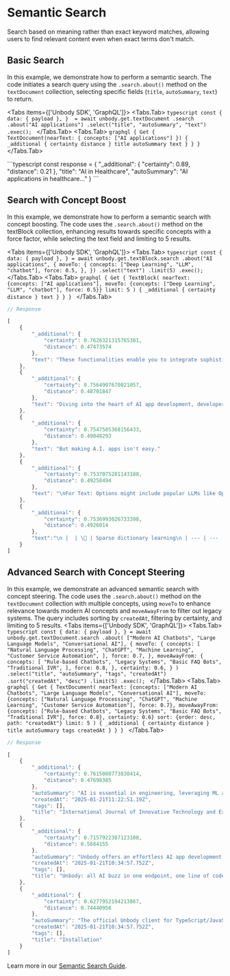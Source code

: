 
# Semantic Search

Search based on meaning rather than exact keyword matches, allowing users to find relevant content even when exact terms don't match.

## Basic Search
In this example, we demonstrate how to perform a semantic search. The code initiates a search query using the `.search.about()` method on the `textDocument` collection, selecting specific fields (`title`, `autoSummary`, `text`) to return.

<Tabs items={['Unbody SDK', 'GraphQL']}>
  <Tabs.Tab>
    ```typescript
    const {
      data: { payload },
    }  = await unbody.get.textDocument
        .search
        .about("AI applications")
        .select("title", "autoSummary", "text")
        .exec();
    ```
  </Tabs.Tab>
  <Tabs.Tab>
    ```graphql
    {
      Get {
        TextDocument(nearText: {
          concepts: ["AI applications"]
        }) {
          _additional {
            certainty
            distance
          }
          title
          autoSummary
          text
        }
      }
    }
    ```
  </Tabs.Tab>
</Tabs>

<ResponseCollapse title="Response">
```typescript
const response = {
  "_additional": {
    "certainty": 0.89,
    "distance": 0.21
  },
  "title": "AI in Healthcare",
  "autoSummary": "AI applications in healthcare..."
}
```
</ResponseCollapse>


## Search with Concept Boost
In this example, we demonstrate how to perform a semantic search with concept boosting. The code uses the `.search.about()` method on the textBlock collection, enhancing results towards specific concepts with a force factor, while selecting the text field and limiting to 5 results.

<Tabs items={['Unbody SDK', 'GraphQL']}>
  <Tabs.Tab>
    ```typescript
      const {
         data: { payload },
      } = await unbody.get.textBlock.search
              .about("AI applications", {
                moveTo: {
                  concepts: ["Deep Learning", "LLM", "chatbot"],
                  force: 0.5,
                },
              })
              .select("text")
              .limit(5)
              .exec();
    ```
  </Tabs.Tab>
  <Tabs.Tab>
    ```graphql
    {
      Get {
        TextBlock(
          nearText: {concepts: ["AI applications"], moveTo: {concepts: ["Deep Learning", "LLM", "chatbot"], force: 0.5}}
          limit: 5
        ) {
          _additional {
            certainty
            distance
          }
          text
        }
      }
    }
    ```
  </Tabs.Tab>
</Tabs>


```typescript
// Response

[
    {
        "_additional": {
            "certainty": 0.7626321315765381,
            "distance": 0.47473574
        },
        "text": "These functionalities enable you to integrate sophisticated AI solutions into your applications."
    },
    {
        "_additional": {
            "certainty": 0.7564907670021057,
            "distance": 0.48701847
        },
        "text": "Diving into the heart of AI app development, developers face quite a puzzle. Picture this: you're building a chatbot drawing data from Google Drive and Slack. You start mixing tools like LangChain, vector databases, and LlamaIndex with a dash of RAG APIs and vectorizers. Before you know it, you're juggling query languages and document parsers. It's like opening a toolbox and finding tools you never knew existed. You see, this is already getting out of hand, isn't it?"
    },
    {
        "_additional": {
            "certainty": 0.7547585368156433,
            "distance": 0.49048293
        },
        "text": "But making A.I. apps isn't easy."
    },
    {
        "_additional": {
            "certainty": 0.7537075281143188,
            "distance": 0.49258494
        },
        "text": "\nFor Text: Options might include popular LLMs like OpenAI's GPT models.\nFor Images: Tools are available to turn images into searchable and analyzable data.\nFor Multimodal Data: Unbody provides solutions that can handle a mix of text, images, and more.\nBeyond Basic Vectorization: But it's not just about converting data into AI-readable formats. Layer 2 also takes care of complex tasks like applying image captioning, auto transcription, and more. These additional tools and functionalities ensure that your application is not just intelligent but also versatile and capable of handling a variety of AI-driven tasks.\n"
    },
    {
        "_additional": {
            "certainty": 0.7536993026733398,
            "distance": 0.4926014
        },
        "text":"\n |  | \ | Sparse dictionary learning\n | --- | --- | ---\n | As the industries grow, large volumes of data have been recognized. For handling that data, machine learning technology is required. With the machine learning, organizations are able to work more efficiently. Machine learning is used in following areas: | \ | Anomaly detection\n | \ Decision tree\n | \ Association rules\n | F. Applications of Machine learning:\n | There are many applications of machine learning such as:\n | \ Adaptive websites\n | \ Financial services: In financial services, machine learning technology is used to identify the important insight in data and to prevent fraud. The insights help to identify investment opportunities or help investors to know when to trade. Data mining concepts also identify high risk profiles of clients or to pinpoint warning signs of fraud. |  | \ Bioinformatics \ Brain-machine interface\n"
    }
]

```

## Advanced Search with Concept Steering
In this example, we demonstrate an advanced semantic search with concept steering. The code uses the `.search.about()` method on the `textDocument` collection with multiple concepts, using `moveTo` to enhance relevance towards modern AI concepts and `moveAwayFrom` to filter out legacy systems. The query includes sorting by `createdAt`, filtering by certainty, and limiting to 5 results.
<Tabs items={['Unbody SDK', 'GraphQL']}>
  <Tabs.Tab>
    ```typescript
       const {
      data: { payload },
    } = await unbody.get.textDocument.search
      .about(
        ["Modern AI Chatbots", "Large Language Models", "Conversational AI"],
        {
          moveTo: {
            concepts: [
              "Natural Language Processing",
              "ChatGPT",
              "Machine Learning",
              "Customer Service Automation",
            ],
            force: 0.7,
          },
          moveAwayFrom: {
            concepts: [
              "Rule-based Chatbots",
              "Legacy Systems",
              "Basic FAQ Bots",
              "Traditional IVR",
            ],
            force: 0.8,
          },
          certainty: 0.6,
        }
      )
      .select("title", "autoSummary", "tags", "createdAt")
      .sort("createdAt", "desc")
      .limit(5)
      .exec();
    ```
  </Tabs.Tab>
  <Tabs.Tab>
    ```graphql
    {
      Get {
        TextDocument(
          nearText: {concepts: ["Modern AI Chatbots", "Large Language Models", "Conversational AI"], moveTo: {concepts: ["Natural Language Processing", "ChatGPT", "Machine Learning", "Customer Service Automation"], force: 0.7}, moveAwayFrom: {concepts: ["Rule-based Chatbots", "Legacy Systems", "Basic FAQ Bots", "Traditional IVR"], force: 0.8}, certainty: 0.6}
          sort: {order: desc, path: "createdAt"}
          limit: 5
        ) {
          _additional {
            certainty
            distance
          }
          title
          autoSummary
          tags
          createdAt
        }
      }
    }
    ```
  </Tabs.Tab>
</Tabs>

```typescript
// Response

[
    {
        "_additional": {
            "certainty": 0.7615080773830414,
            "distance": 0.47698385
        },
        "autoSummary": "AI is essential in engineering, leveraging ML and DL technologies. ML creates models from data, while DL automates feature extraction for large datasets. This paper explores their architectures, applications, and challenges, aiding effective AI system development and predictive analytics.",
        "createdAt": "2025-01-21T11:22:51.19Z",
        "tags": [],
        "title": "International Journal of Innovative Technology and Exploring Engineering (IJITEE)"
    },
    {
        "_additional": {
            "certainty": 0.7157922387123108,
            "distance": 0.5684155
        },
        "autoSummary": "Unbody offers an effortless AI app development with a headless API and modular AI pipeline for integrating diverse data types. It tackles personalization, data handling, and complexity, delivering user-centric and AI-enhanced applications. Sign up for free!",
        "createdAt": "2025-01-21T10:34:57.752Z",
        "tags": [],
        "title": "Unbody: all AI buzz in one endpoint, one line of code"
    },
    {
        "_additional": {
            "certainty": 0.6277952194213867,
            "distance": 0.74440956
        },
        "autoSummary": "The official Unbody client for TypeScript/JavaScript allows data handling through npm installation. It provides methods for retrieving data using queries, asking questions, and various techniques like near text/vector, grouping, sorting, and selection. Transformers parse JSON, while debugging uses graph/json queries.",
        "createdAt": "2025-01-21T10:34:57.752Z",
        "tags": [],
        "title": "Installation"
    }
]
```

Learn more in our [Semantic Search Guide](/content-api/search/semantic-search).